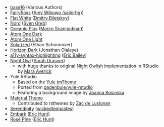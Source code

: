 - [base16] (Various Authors)
- [Fairyfloss] ([Amy Wibowo (sailorhg)](https://github.com/sailorhg))
- [Flat White][flat-white] ([Dmitry Biletskyy](https://github.com/biletskyy))
- [Nord] ([Sven Greb](https://www.svengreb.de/))
- [Oceanic Plus][oceanic-plus] ([Marco Scannadinari](https://github.com/marcoms))
- [Atom One Dark][one-dark]
- [Atom One Light][one-light]
- [Solarized] (Ethan Schoonover)
- [Horizon Dark][horizon] (Jonathan Olaleye)
- [a11y-syntax-highlighting][a11y-syntax] ([Eric Bailey](https://ericwbailey.design/))
- [Night Owl][night-owl] ([Sarah Drasner](https://sarah.dev/))
  - with huge thanks to original [Night Owlish][night-owlish] 
    implementation in RStudio by [Mara Averick](https://maraaverick.rbind.io/)
- Yule RStudio
  - Based on the [Yule tmTheme](https://tmtheme-editor.herokuapp.com/#!/editor/theme/Yule)
  - Ported from [gadenbuie/yule-rstudio](https://github.com/gadenbuie/yule-rstudio)
  - Featuring a background image by [Joanna Kosinska](https://unsplash.com/@joannakosinska)
- [Material Theme][material]
  - Contributed to rsthemes by [Zac de Lusignan](https://www.zacdelusignan.com/)
- [Serendipity][serendipity] ([wickedtemplates](https://www.wickedtemplates.com/))
- [Embark](https://github.com/eric-hunt/embark.rstheme) ([Eric Hunt](https://github.com/eric-hunt))
- [Rosé Pine](https://github.com/eric-hunt/rosepine.rstheme) ([Eric Hunt](https://github.com/eric-hunt))

[base16]: https://github.com/chriskempson/base16
[fairyfloss]: https://github.com/sailorhg/fairyfloss
[flat-white]: https://github.com/biletskyy/flatwhite-syntax
[nord]: https://github.com/arcticicestudio/nord
[oceanic-plus]: https://github.com/marcoms/oceanic-plus
[one-light]: https://github.com/atom/atom/tree/master/packages/one-light-syntax
[one-dark]: https://github.com/atom/atom/tree/master/packages/one-dark-syntax
[solarized]: https://ethanschoonover.com/solarized
[horizon]: https://horizontheme.netlify.app/
[a11y-syntax]: https://github.com/ericwbailey/a11y-syntax-highlighting
[night-owl]: https://github.com/sdras/night-owl-vscode-theme
[night-owlish]: https://github.com/batpigandme/night-owlish
[material]: https://material-theme.site/
[serendipity]: https://wvsc.dev/
[embark]: https://embark-theme.github.io/
[rose-pine]: https://rosepinetheme.com/

